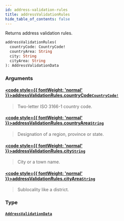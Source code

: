 ```yaml
---
id: address-validation-rules
title: addressValidationRules
hide_table_of_contents: false
---
```








Returns address validation rules.

```graphql
addressValidationRules(
  countryCode: CountryCode!
  countryArea: String
  city: String
  cityArea: String
): AddressValidationData
```


### Arguments

#### [<code style={{ fontWeight: 'normal' }}>addressValidationRules.<b>countryCode</b></code>](#)<Bullet />[`CountryCode!`](../../../developer/api-reference/enums/country-code) <Badge class="secondary" text="non-null"/> <Badge class="secondary" text="enum"/>
> Two-letter ISO 3166-1 country code.
> 

#### [<code style={{ fontWeight: 'normal' }}>addressValidationRules.<b>countryArea</b></code>](#)<Bullet />[`String`](../../../developer/api-reference/scalars/string) <Badge class="secondary" text="scalar"/>
> Designation of a region, province or state.
> 

#### [<code style={{ fontWeight: 'normal' }}>addressValidationRules.<b>city</b></code>](#)<Bullet />[`String`](../../../developer/api-reference/scalars/string) <Badge class="secondary" text="scalar"/>
> City or a town name.
> 

#### [<code style={{ fontWeight: 'normal' }}>addressValidationRules.<b>cityArea</b></code>](#)<Bullet />[`String`](../../../developer/api-reference/scalars/string) <Badge class="secondary" text="scalar"/>
> Sublocality like a district.
> 

### Type

#### [`AddressValidationData`](../../../developer/api-reference/objects/address-validation-data) <Badge class="secondary" text="object"/>
> 
> 





